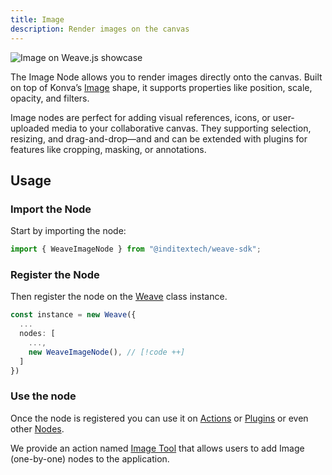 ```yaml
---
title: Image
description: Render images on the canvas
---
```


![Image on Weave.js showcase](/images/nodes/image.png)

The Image Node allows you to render images directly onto the canvas. Built on top
of Konva’s [Image](https://konvajs.org/api/Konva.Image.html) shape, it supports
properties like position, scale, opacity, and filters.

Image nodes are perfect for adding visual references, icons, or user-uploaded media
to your collaborative canvas. They supporting selection, resizing, and drag-and-drop—and
and can be extended with plugins for features like cropping, masking, or annotations.

## Usage

<div className="fd-steps">

<div className="[&_h3]:fd-step">

### Import the Node

Start by importing the node:

```ts
import { WeaveImageNode } from "@inditextech/weave-sdk";
```

</div>

<div className='[&_h3]:fd-step'>

### Register the Node

Then register the node on the [Weave](/docs/sdk/api-reference/weave) class instance.

```ts
const instance = new Weave({
  ...
  nodes: [
    ...,
    new WeaveImageNode(), // [!code ++]
  ]
})
```

</div>

<div className='[&_h3]:fd-step'>

### Use the node

Once the node is registered you can use it on [Actions](/docs/main/build/actions) or
[Plugins](/docs/main/build/plugins) or even other [Nodes](/docs/main/build/nodes).

We provide an action named [Image Tool](/docs/main/build/actions/image-tool) that allows
users to add Image (one-by-one) nodes to the application.

</div>

</div>
